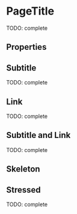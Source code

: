


<Meta title="Atoms/PageTitle" component={PageTitle} />

# PageTitle

TODO: complete

<Preview>
  <Story name="default" parameters={{ decorators: [withKnobs, withA11y] }}>
    <PageTitle
      title={text("title", "Title")}
      subtitle={text("subtitle", "Subtitle")}
      link={{
        children: text("link", "Link"),
        href: text("link.href", "http://www.tiendanube.com"),
        onClick: action("onClick"),
      }}
    />
  </Story>
</Preview>

## Properties

<Props of={PageTitle.type} />

## Subtitle

TODO: complete

<Preview withToolbar>
  <Story name="with subtitle">
    <PageTitle title="Title" subtitle="Subtitle" />
  </Story>
</Preview>

## Link

TODO: complete

<Preview withToolbar>
  <Story name="with link">
    <PageTitle
      title="Title"
      link={{
        children: "Link",
        href: "http://www.tiendanube.com",
        onClick: action("onClick"),
      }}
    />
  </Story>
</Preview>

## Subtitle and Link

TODO: complete

<Preview withToolbar>
  <Story name="with subtitle and link">
    <PageTitle
      title="Title"
      subtitle="Subtitle"
      link={{
        children: "Link",
        href: "http://www.tiendanube.com",
        onClick: action("onClick"),
      }}
    />
  </Story>
</Preview>

## Skeleton

<Preview>
  <Story name="skeleton" parameters={{ decorators: [withKnobs, withA11y] }}>
    <PageTitle.Skeleton />
  </Story>
</Preview>

## Stressed

TODO: complete

<Preview withToolbar>
  <Story name="stressed">
    <PageTitle
      title="Title"
      subtitle={LOREM_STRESS}
      link={{
        children: "Link",
        href: "http://www.tiendanube.com",
        onClick: action("onClick"),
      }}
    />
  </Story>
</Preview>
